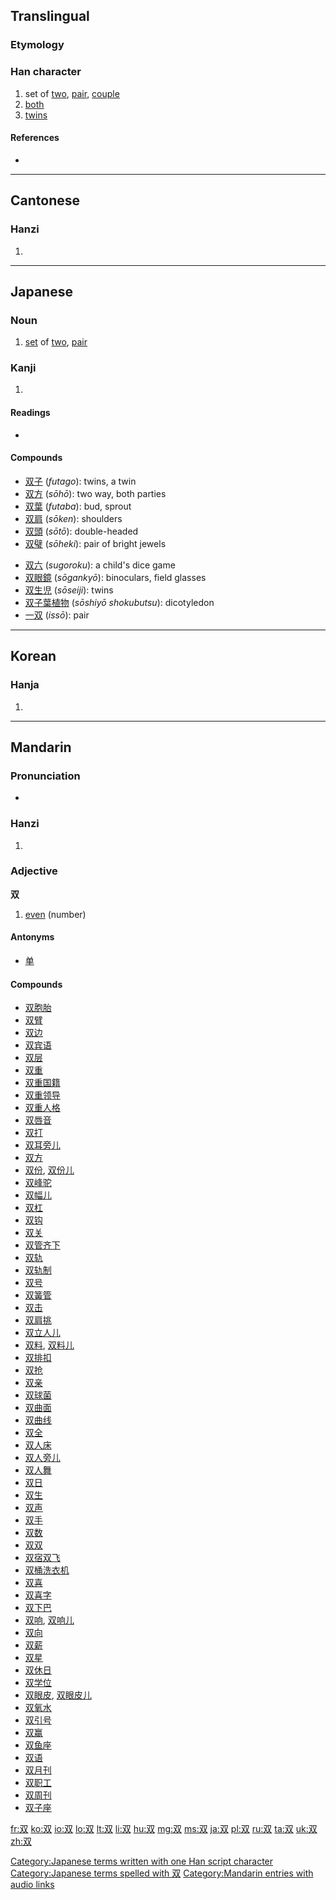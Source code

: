 {{also|雙}}
==Translingual==
{{stroke order}}
===Etymology===
{{Han simp|雙}}

===Han character===
{{Han char|rn=29|rad=又|as=02|sn=4|four=|canj=水水 (EE), X水水 (XEE)}}

# set of [[two]], [[pair]], [[couple]]
# [[both]]
# [[twins]]

====References====
* {{Han ref|kx=0165.170|dkj=03125|dj=0375.020|hdz=10393.090|uh=53CC|ud=21452}}

----

==Cantonese==

===Hanzi===
{{yue-hanzi|jyut=[[soeng1]]|y=seung1|tra=雙}}

# {{defn|lang=yue|sort=又02}}

----

==Japanese==

===Noun===
{{ja-noun|k|hira=ふた|rom=futa}}

# [[set]] of [[two]], [[pair]]

===Kanji===
{{ja-kanji|grade=c|rs=又02}}

# {{defn|lang=ja|sort=又02}}

====Readings====
* {{ja-readings|on=[[そう]] (''sō'')|kun=[[ふた]] (''futa''), [[ふたつ]] (''futatsu''), [[たぐい]] (''tagui''), [[ならぶ]] (''narabu'')|nanori=[[なみ]] (''nami''), [[ふ]] (''fu''), [[もろ]] (''moro'')}}

====Compounds====
{{top2}}
* [[双子]] (''futago''): twins, a twin
* [[双方]] (''sōhō''): two way, both parties
* [[双葉]] (''futaba''): bud, sprout
* [[双肩]] (''sōken''): shoulders
* [[双頭]] (''sōtō''): double-headed
* [[双璧]] (''sōheki''): pair of bright jewels
{{mid2}}
* [[双六]] (''sugoroku''): a child's dice game
* [[双眼鏡]] (''sōgankyō''): binoculars, field glasses
* [[双生児]] (''sōseiji''): twins
* [[双子葉植物]] (''sōshiyō shokubutsu''): dicotyledon
* [[一双]] (''issō''): pair
{{bottom}}

[[Category:Japanese terms written with one Han script character]]
[[Category:Japanese terms spelled with 双]]
----

==Korean==

===Hanja===
{{ko-hanja|hangeul=쌍|rv=ssang|mr=ssang|y=ssang}}

# {{defn|lang=ko|sort=又02}}

----

==Mandarin==

===Pronunciation===
* {{audio|zh-shuāng.ogg|audio}}

===Hanzi===
{{cmn-hanzi|tra=雙|pin=[[shuāng]] ([[shuang1]])|wg=shuang<sup>1</sup>}}

# {{defn|lang=cmn|sort=又02}}

===Adjective===
'''双'''

# [[even]] (number)

====Antonyms====
* [[单]]

====Compounds====
* [[双胞胎]]
* [[双臂]]
* [[双边]]
* [[双宾语]]
* [[双层]]
* [[双重]]
* [[双重国籍]]
* [[双重领导]]
* [[双重人格]]
* [[双唇音]]
* [[双打]]
* [[双耳旁儿]]
* [[双方]]
* [[双份]], [[双份儿]]
* [[双峰驼]]
* [[双幅儿]]
* [[双杠]]
* [[双钩]]
* [[双关]]
* [[双管齐下]]
* [[双轨]]
* [[双轨制]]
* [[双号]]
* [[双簧管]]
* [[双击]]
* [[双肩挑]]
* [[双立人儿]]
* [[双料]], [[双料儿]]
* [[双排扣]]
* [[双抢]]
* [[双亲]]
* [[双球菌]]
* [[双曲面]]
* [[双曲线]]
* [[双全]]
* [[双人床]]
* [[双人旁儿]]
* [[双人舞]]
* [[双日]]
* [[双生]]
* [[双声]]
* [[双手]]
* [[双数]]
* [[双双]]
* [[双宿双飞]]
* [[双桶洗衣机]]
* [[双喜]]
* [[双喜字]]
* [[双下巴]]
* [[双响]], [[双响儿]]
* [[双向]]
* [[双薪]]
* [[双星]]
* [[双休日]]
* [[双学位]]
* [[双眼皮]], [[双眼皮儿]]
* [[双氧水]]
* [[双引号]]
* [[双赢]]
* [[双鱼座]]
* [[双语]]
* [[双月刊]]
* [[双职工]]
* [[双周刊]]
* [[双子座]]

[[Category:Mandarin entries with audio links]]

[[fr:双]]
[[ko:双]]
[[io:双]]
[[lo:双]]
[[lt:双]]
[[li:双]]
[[hu:双]]
[[mg:双]]
[[ms:双]]
[[ja:双]]
[[pl:双]]
[[ru:双]]
[[ta:双]]
[[uk:双]]
[[zh:双]]